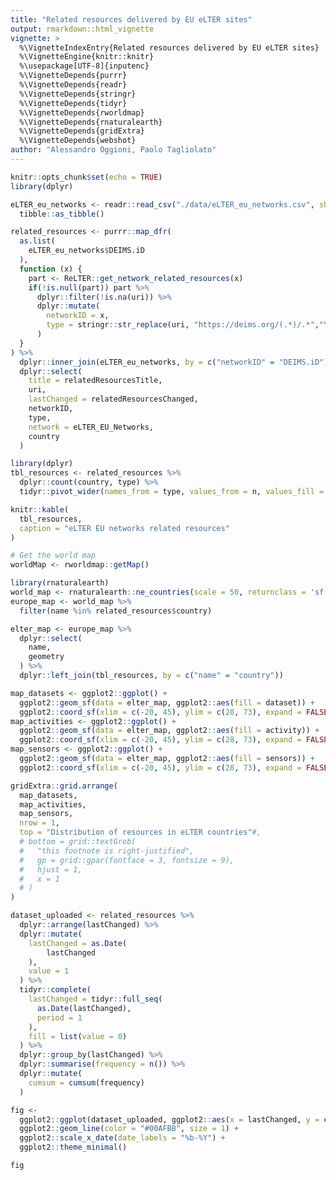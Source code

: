 ```yaml
---
title: "Related resources delivered by EU eLTER sites"
output: rmarkdown::html_vignette
vignette: >
  %\VignetteIndexEntry{Related resources delivered by EU eLTER sites}
  %\VignetteEngine{knitr::knitr}
  %\usepackage[UTF-8]{inputenc}
  %\VignetteDepends{purrr}
  %\VignetteDepends{readr}
  %\VignetteDepends{stringr}
  %\VignetteDepends{tidyr}
  %\VignetteDepends{rworldmap}
  %\VignetteDepends{rnaturalearth}
  %\VignetteDepends{gridExtra}
  %\VignetteDepends{webshot}
author: "Alessandro Oggioni, Paolo Tagliolato"
---
```


```r
knitr::opts_chunk$set(echo = TRUE)
library(dplyr)
```

```r
eLTER_eu_networks <- readr::read_csv("./data/eLTER_eu_networks.csv", show_col_types = FALSE) %>%
  tibble::as_tibble()

related_resources <- purrr::map_dfr(
  as.list(
    eLTER_eu_networks$DEIMS.iD
  ),
  function (x) {
    part <- ReLTER::get_network_related_resources(x) 
    if(!is.null(part)) part %>%
      dplyr::filter(!is.na(uri)) %>%
      dplyr::mutate(
        networkID = x,
        type = stringr::str_replace(uri, "https://deims.org/(.*)/.*","\\1")
      )
  }
) %>%
  dplyr::inner_join(eLTER_eu_networks, by = c("networkID" = "DEIMS.iD")) %>%
  dplyr::select(
    title = relatedResourcesTitle,
    uri,
    lastChanged = relatedResourcesChanged,
    networkID,
    type,
    network = eLTER_EU_Networks,
    country
  )
```

```r
library(dplyr)
tbl_resources <- related_resources %>%
  dplyr::count(country, type) %>%
  tidyr::pivot_wider(names_from = type, values_from = n, values_fill = 0)

knitr::kable(
  tbl_resources,
  caption = "eLTER EU networks related resources"
)
```

```r
# Get the world map
worldMap <- rworldmap::getMap()

library(rnaturalearth)
world_map <- rnaturalearth::ne_countries(scale = 50, returnclass = 'sf')
europe_map <- world_map %>%
  filter(name %in% related_resources$country)

elter_map <- europe_map %>%
  dplyr::select(
    name,
    geometry
  ) %>%
  dplyr::left_join(tbl_resources, by = c("name" = "country"))

map_datasets <- ggplot2::ggplot() +
  ggplot2::geom_sf(data = elter_map, ggplot2::aes(fill = dataset)) +
  ggplot2::coord_sf(xlim = c(-20, 45), ylim = c(28, 73), expand = FALSE)
map_activities <- ggplot2::ggplot() +
  ggplot2::geom_sf(data = elter_map, ggplot2::aes(fill = activity)) +
  ggplot2::coord_sf(xlim = c(-20, 45), ylim = c(28, 73), expand = FALSE)
map_sensors <- ggplot2::ggplot() +
  ggplot2::geom_sf(data = elter_map, ggplot2::aes(fill = sensors)) +
  ggplot2::coord_sf(xlim = c(-20, 45), ylim = c(28, 73), expand = FALSE)

gridExtra::grid.arrange(
  map_datasets,
  map_activities,
  map_sensors,
  nrow = 1,
  top = "Distribution of resources in eLTER countries"#,
  # bottom = grid::textGrob(
  #   "this footnote is right-justified",
  #   gp = grid::gpar(fontface = 3, fontsize = 9),
  #   hjust = 1,
  #   x = 1
  # )
)
```

```r
dataset_uploaded <- related_resources %>%
  dplyr::arrange(lastChanged) %>%
  dplyr::mutate(
    lastChanged = as.Date(
        lastChanged
    ),
    value = 1
  ) %>%
  tidyr::complete(
    lastChanged = tidyr::full_seq(
      as.Date(lastChanged),
      period = 1
    ), 
    fill = list(value = 0)
  ) %>%
  dplyr::group_by(lastChanged) %>%
  dplyr::summarise(frequency = n()) %>%
  dplyr::mutate(
    cumsum = cumsum(frequency)
  )

fig <- 
  ggplot2::ggplot(dataset_uploaded, ggplot2::aes(x = lastChanged, y = cumsum)) +
  ggplot2::geom_line(color = "#00AFBB", size = 1) +
  ggplot2::scale_x_date(date_labels = "%b-%Y") +
  ggplot2::theme_minimal()

fig
```
